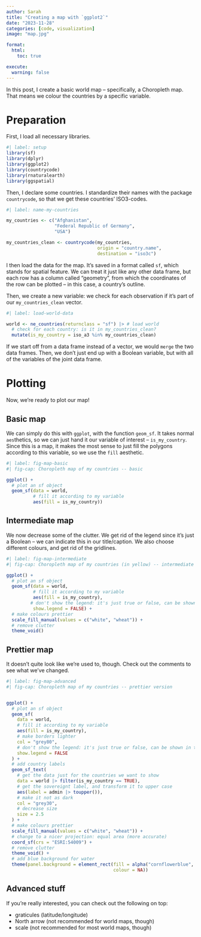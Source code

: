 ```yaml
---
author: Sarah
title: "Creating a map with `ggplot2`"
date: "2023-11-28"
categories: [code, visualization]
image: "map.jpg"

format:
  html:
    toc: true

execute:
  warning: false
---
```


In this post, I create a basic world map -- specifically, a Choropleth map. That means we colour the countries by a specific variable.

# Preparation

First, I load all necessary libraries.

```r
#| label: setup
library(sf)
library(dplyr)
library(ggplot2)
library(countrycode)
library(rnaturalearth)
library(ggspatial)
```

Then, I declare some countries. I standardize their names with the package `countrycode`, so that we get these countries' ISO3-codes.

```r
#| label: name-my-countries

my_countries <- c("Afghanistan",
                  "Federal Republic of Germany",
                  "USA")

my_countries_clean <- countrycode(my_countries,
                                  origin = "country.name",
                                  destination = "iso3c")
```

I then load the data for the map. It's saved in a format called `sf`, which stands for spatial feature. We can treat it just like any other data frame, but each row has a column called "geometry", from which the coordinates of the row can be plotted -- in this case, a country's outline.

Then, we create a new variable: we check for each observation if it's part of our `my_countries_clean` vector.

```r
#| label: load-world-data

world <- ne_countries(returnclass = "sf") |> # load world
  # check for each country: is it in my_countries_clean?
  mutate(is_my_country = iso_a3 %in% my_countries_clean)

```

::: callout-tip
If we start off from a data frame instead of a vector, we would `merge` the two data frames. Then, we don't just end up with a Boolean variable, but with all of the variables of the joint data frame.
:::

# Plotting

Now, we're ready to plot our map!

## Basic map

We can simply do this with `ggplot`, with the function `geom_sf`. It takes normal `aes`thetics, so we can just hand it our variable of interest -- `is_my_country`. Since this is a map, it makes the most sense to just fill the polygons according to this variable, so we use the `fill` aesthetic.

```r
#| label: fig-map-basic
#| fig-cap: Choropleth map of my countries -- basic

ggplot() +
  # plot an sf object
  geom_sf(data = world,
          # fill it according to my variable
          aes(fill = is_my_country))
```

## Intermediate map

We now decrease some of the clutter. We get rid of the legend since it's just a Boolean -- we can indicate this in our title/caption. We also choose different colours, and get rid of the gridlines.

```r
#| label: fig-map-intermediate
#| fig-cap: Choropleth map of my countries (in yellow) -- intermediate

ggplot() +
  # plot an sf object
  geom_sf(data = world,
          # fill it according to my variable
          aes(fill = is_my_country),
         # don't show the legend: it's just true or false, can be shown in title
          show.legend = FALSE) +
  # make colours prettier
  scale_fill_manual(values = c("white", "wheat")) +
  # remove clutter
  theme_void() 
```

## Prettier map

It doesn't quite look like we're used to, though. Check out the comments to see what we've changed.

```r
#| label: fig-map-advanced
#| fig-cap: Choropleth map of my countries -- prettier version


ggplot() +
  # plot an sf object
  geom_sf(
    data = world,
    # fill it according to my variable
    aes(fill = is_my_country),
    # make borders lighter
    col = "grey80",
    # don't show the legend: it's just true or false, can be shown in title
    show.legend = FALSE
  ) +
  # add country labels
  geom_sf_text(
    # get the data just for the countries we want to show
    data = world |> filter(is_my_country == TRUE),
    # get the sovereignt label, and transform it to upper case
    aes(label = admin |> toupper()),
    # make it not as dark
    col = "grey30",
    # decrease size
    size = 2.5
  ) +
  # make colours prettier
  scale_fill_manual(values = c("white", "wheat")) +
  # change to a nicer projection: equal area (more accurate)
  coord_sf(crs = "ESRI:54009") +
  # remove clutter
  theme_void() +
  # add blue background for water
  theme(panel.background = element_rect(fill = alpha("cornflowerblue", .4),
                                        colour = NA)) 
```

## Advanced stuff

If you're really interested, you can check out the following on top:

-   graticules (latitude/longitude)
-   North arrow (not recommended for world maps, though)
-   scale (not recommended for most world maps, though)
